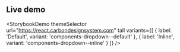 ## Live demo

<StorybookDemo
  themeSelector
  url="https://react.carbondesignsystem.com"
  tall
  variants={[
    {
      label: 'Default',
      variant: 'components-dropdown--default'
    },
    {
      label: 'Inline',
      variant: 'components-dropdown--inline'
    }
  ]}
/>
